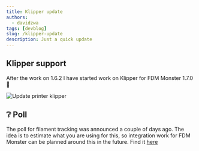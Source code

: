 ```yaml
---
title: Klipper update
authors:
  - davidzwa
tags: [devblog]
slug: /klipper-update
description: Just a quick update
---
```


## Klipper support

After the work on 1.6.2 I have started work on Klipper for FDM Monster 1.7.0 🥳

![Update printer klipper](./img/klipper-update-printer.png)

<!-- truncate -->

## ❔ Poll

The poll for filament tracking was announced a couple of days ago. The idea is to estimate what you are using for this, so integration work for FDM Monster can be planned around this in the future.
Find it [here](https://github.com/fdm-monster/fdm-monster/discussions/3142)
